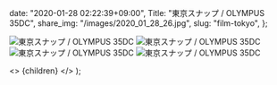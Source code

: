 
  date: "2020-01-28 02:22:39+09:00",
  Title: "東京スナップ / OLYMPUS 35DC",
  share_img: "/images/2020_01_28_26.jpg",
  slug: "film-tokyo",
};

![東京スナップ / OLYMPUS 35DC](/images/2020_01_28_22.jpg)
![東京スナップ / OLYMPUS 35DC](/images/2020_01_28_24.jpg)
![東京スナップ / OLYMPUS 35DC](/images/2020_01_28_25.jpg)
![東京スナップ / OLYMPUS 35DC](/images/2020_01_28_26.jpg)

  <>
    <Head>
      <title>{meta.Title} | 異郷好実</title>
    </Head>
    <PostLayout meta={meta}>{children}</PostLayout>
  </>
);

